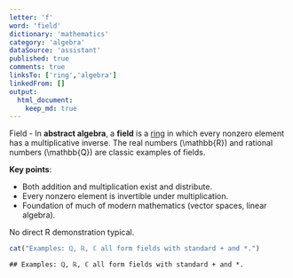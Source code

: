 ```yaml
---
letter: 'f'
word: 'field'
dictionary: 'mathematics'
category: 'algebra'
dataSource: 'assistant'
published: true
comments: true
linksTo: ['ring','algebra']
linkedFrom: []
output:
  html_document:
    keep_md: true
---
```




<a id="field">Field</a> - In **abstract algebra**, a **field** is a [ring](#ring) in which every nonzero element has a multiplicative inverse. The real numbers \(\mathbb{R}\) and rational numbers \(\mathbb{Q}\) are classic examples of fields.

**Key points**:
- Both addition and multiplication exist and distribute.
- Every nonzero element is invertible under multiplication.
- Foundation of much of modern mathematics (vector spaces, linear algebra).

No direct R demonstration typical.  

``` r
cat("Examples: ℚ, ℝ, ℂ all form fields with standard + and *.")
```

```
## Examples: ℚ, ℝ, ℂ all form fields with standard + and *.
```
